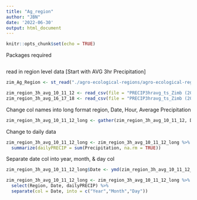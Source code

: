 ```yaml
---
title: "Ag_region"
author: "JBN"
date: '2022-06-30'
output: html_document
---
```


```r
knitr::opts_chunk$set(echo = TRUE)
```
Packages required
```r

```


read in region level data [Start with AVG 3hr Precipitation]
```r
zim_Ag_Region <- st_read("./agro-ecological-regions/agro-ecological-regions.shp")

zim_region_3h_avg_10_11_12 <- read_csv(file = "PRECIP3hravg_ts_Zimb (2010-2012).csv")
zim_region_3h_avg_16_17_18 <- read_csv(file = "PRECIP3hravg_ts_Zimb (2016-2018).csv")
```

Change col names into long format region, Date, Hour, Average Precipitation
```r
zim_region_3h_avg_10_11_12_long <- gather(zim_region_3h_avg_10_11_12, Date, Precipitation, '3B42_20100101_03_7A_precipitation': '3B42_20121231_00_7_precipitation') %>% select(nat_region, Date, Precipitation) %>% rename(Region = nat_region)%>% separate( col=Date, into=c('useless', 'Date','Hour','useless2', "Pre"), sep='_') %>% select(-Pre, -useless,-useless2)
```

Change to daily data
```r
zim_region_3h_avg_10_11_12_long <- zim_region_3h_avg_10_11_12_long %>% group_by( Region, Date) %>% 
  summarize(dailyPRECIP = sum(Precipitation, na.rm = TRUE))
```

Separate date col into year, month, & day col
```r

zim_region_3h_avg_10_11_12_long$Date <- ymd(zim_region_3h_avg_10_11_12_long$Date)

zim_region_3h_avg_10_11_12_long <- zim_region_3h_avg_10_11_12_long %>% 
  select(Region, Date, dailyPRECIP) %>% 
  separate(col = Date, into = c("Year","Month","Day"))


```


